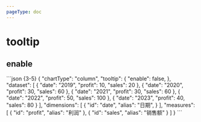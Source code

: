 ```yaml
---
pageType: doc
---
```



# tooltip

## enable

<BaseConfigTooltip />
```json {3-5}
{
  "chartType": "column",
  "tooltip": {
    "enable": false,
  },
  "dataset": [
    { "date": "2019", "profit": 10, "sales": 20 },
    { "date": "2020", "profit": 30, "sales": 60 },
    { "date": "2021", "profit": 30, "sales": 60 },
    { "date": "2022", "profit": 50, "sales": 100 },
    { "date": "2023", "profit": 40, "sales": 80 }
  ],
  "dimensions": [
    {
      "id": "date",
      "alias": "日期",
    }
  ],
  "measures": [
    { "id": "profit", "alias": "利润" },
    { "id": "sales", "alias": "销售额" }
  ]
}
```
